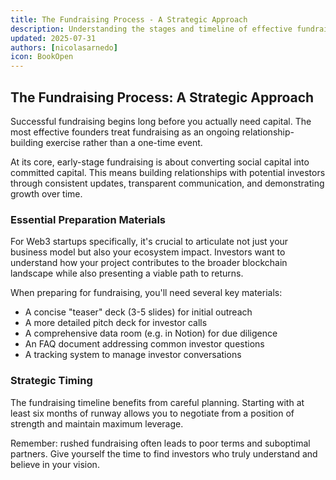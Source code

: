 ```yaml
---
title: The Fundraising Process - A Strategic Approach
description: Understanding the stages and timeline of effective fundraising for Web3 startups
updated: 2025-07-31
authors: [nicolasarnedo]
icon: BookOpen
---
```


## The Fundraising Process: A Strategic Approach

<Clip src="/videos/fundraising/when-to-fundraise-why-waiting-too-long-can-hurt-your-startup.mp4" />

Successful fundraising begins long before you actually need capital. The most effective founders treat fundraising as an ongoing relationship-building exercise rather than a one-time event.

At its core, early-stage fundraising is about converting social capital into committed capital. This means building relationships with potential investors through consistent updates, transparent communication, and demonstrating growth over time.

### Essential Preparation Materials

For Web3 startups specifically, it's crucial to articulate not just your business model but also your ecosystem impact. Investors want to understand how your project contributes to the broader blockchain landscape while also presenting a viable path to returns.

When preparing for fundraising, you'll need several key materials:
- A concise "teaser" deck (3-5 slides) for initial outreach
- A more detailed pitch deck for investor calls
- A comprehensive data room (e.g. in Notion) for due diligence
- An FAQ document addressing common investor questions
- A tracking system to manage investor conversations

### Strategic Timing

The fundraising timeline benefits from careful planning. Starting with at least six months of runway allows you to negotiate from a position of strength and maintain maximum leverage.

Remember: rushed fundraising often leads to poor terms and suboptimal partners. Give yourself the time to find investors who truly understand and believe in your vision.
